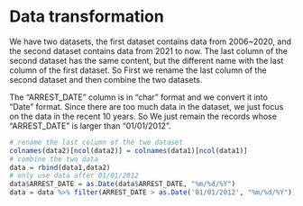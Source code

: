 # Data transformation

We have two datasets, the first dataset contains data from 2006~2020, and the second dataset contains data from 2021 to now. The last column of the second dataset has the same content, but the different name with the last column of the first dataset. So First we rename the last column of the second dataset and then combine the two datasets.

The "ARREST_DATE" column is in "char" format and we convert it into "Date" format. Since there are too much data in the dataset, we just focus on the data in the recent 10 years. So We just remain the records whose "ARREST_DATE" is larger than "01/01/2012".

```r
# rename the last column of the two dataset
colnames(data2)[ncol(data2)] = colnames(data1)[ncol(data1)]
# combine the two data
data = rbind(data1,data2)
# only use data after 01/01/2012
data$ARREST_DATE = as.Date(data$ARREST_DATE, "%m/%d/%Y")
data = data %>% filter(ARREST_DATE > as.Date('01/01/2012', "%m/%d/%Y"))
```
